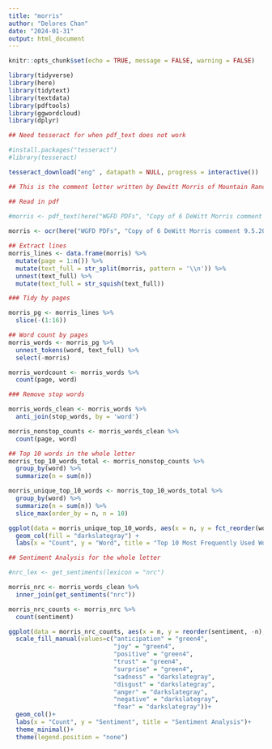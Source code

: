 ```yaml
---
title: "morris"
author: "Delores Chan"
date: "2024-01-31"
output: html_document
---
```


```r
knitr::opts_chunk$set(echo = TRUE, message = FALSE, warning = FALSE)

library(tidyverse)
library(here)
library(tidytext)
library(textdata)
library(pdftools)
library(ggwordcloud)
library(dplyr)
```

```r
## Need tesseract for when pdf_text does not work 

#install.packages("tesseract")
#library(tesseract)

tesseract_download("eng" , datapath = NULL, progress = interactive())
```

```r
## This is the comment letter written by Dewitt Morris of Mountain Ranch LLCfor the WGFD request for comments and feedback on the Draft Elk Management Plan. 

## Read in pdf

#morris <- pdf_text(here("WGFD PDFs", "Copy of 6 DeWitt Morris comment 9.5.2023.pdf"))
  
morris <- ocr(here("WGFD PDFs", "Copy of 6 DeWitt Morris comment 9.5.2023.pdf"), engine = tesseract("eng"), HOCR = FALSE)


```


```r
## Extract lines
morris_lines <- data.frame(morris) %>% 
  mutate(page = 1:n()) %>%
  mutate(text_full = str_split(morris, pattern = '\\n')) %>% 
  unnest(text_full) %>% 
  mutate(text_full = str_squish(text_full))
```


```r
### Tidy by pages

morris_pg <- morris_lines %>% 
  slice(-(1:16))
```


```r
## Word count by pages
morris_words <- morris_pg %>% 
  unnest_tokens(word, text_full) %>% 
  select(-morris)

morris_wordcount <- morris_words %>% 
  count(page, word)
```


```r
### Remove stop words

morris_words_clean <- morris_words %>% 
  anti_join(stop_words, by = 'word')

morris_nonstop_counts <- morris_words_clean %>% 
  count(page, word)
```


```r
## Top 10 words in the whole letter
morris_top_10_words_total <- morris_nonstop_counts %>% 
  group_by(word) %>%
  summarize(n = sum(n))

morris_unique_top_10_words <- morris_top_10_words_total %>%
  group_by(word) %>%
  summarize(n = sum(n)) %>%
  slice_max(order_by = n, n = 10)

ggplot(data = morris_unique_top_10_words, aes(x = n, y = fct_reorder(word, n))) +
  geom_col(fill = "darkslategray") +
  labs(x = "Count", y = "Word", title = "Top 10 Most Frequently Used Words")
```

```r
## Sentiment Analysis for the whole letter

#nrc_lex <- get_sentiments(lexicon = "nrc")

morris_nrc <- morris_words_clean %>% 
  inner_join(get_sentiments("nrc"))

morris_nrc_counts <- morris_nrc %>% 
  count(sentiment)

ggplot(data = morris_nrc_counts, aes(x = n, y = reorder(sentiment, -n), fill = sentiment))+
  scale_fill_manual(values=c("anticipation" = "green4",
                             "joy" = "green4",
                             "positive" = "green4",
                             "trust" = "green4",
                             "surprise" = "green4",
                             "sadness" = "darkslategray",
                             "disgust" = "darkslategray",
                             "anger" = "darkslategray",
                             "negative" = "darkslategray",
                             "fear" = "darkslategray"))+
  geom_col()+
  labs(x = "Count", y = "Sentiment", title = "Sentiment Analysis")+
  theme_minimal()+
  theme(legend.position = "none")
```